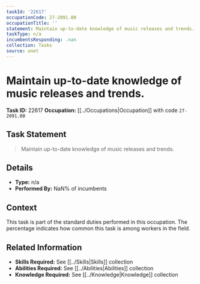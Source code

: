 ```yaml
---
taskId: '22617'
occupationCode: 27-2091.00
occupationTitle: ''
statement: Maintain up-to-date knowledge of music releases and trends.
taskType: n/a
incumbentsResponding: .nan
collection: Tasks
source: onet
---
```

# Maintain up-to-date knowledge of music releases and trends.

**Task ID:** 22617
**Occupation:** [[../Occupations|Occupation]] with code `27-2091.00`

## Task Statement

> Maintain up-to-date knowledge of music releases and trends.

## Details

- **Type:** n/a
- **Performed By:** NaN% of incumbents

## Context

This task is part of the standard duties performed in this occupation. The percentage indicates how common this task is among workers in the field.

## Related Information

- **Skills Required:** See [[../Skills|Skills]] collection
- **Abilities Required:** See [[../Abilities|Abilities]] collection
- **Knowledge Required:** See [[../Knowledge|Knowledge]] collection
